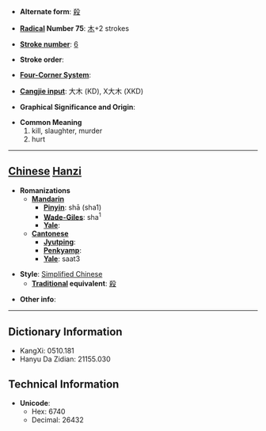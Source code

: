 * '''Alternate form''': [[殺]]

* '''[[Wiktionary:Chinese radical index| Radical]] Number 75''': [[Wiktionary:Chinese radical index 木|木]]+2 strokes

* '''[[Wiktionary:Chinese total strokes index|Stroke number]]''': [[Wiktionary:Chinese total strokes index 6|6]]

* '''Stroke order''': 

* '''[[Wiktionary:Chinese four corner index|Four-Corner System]]''': 

* '''[[Wiktionary:Chinese Cangjie index|Cangjie input]]''': 大木 (KD), X大木 (XKD)

* '''Graphical Significance and Origin''': 

* '''Common Meaning'''
*#kill, slaughter, murder
*# hurt


----

== [[Chinese]] [[Hanzi]] ==

* '''Romanizations'''
** '''[[Mandarin]]'''
*** '''[[Pinyin]]''': shā (sha1)
*** '''[[Wade-Giles]]''': sha<sup>1</sup>
*** '''[[Yale]]''': 
** '''[[Cantonese]]'''
*** '''[[Jyutping]]''':
*** '''[[Penkyamp]]''': 
*** '''[[Yale]]''': saat3

* '''Style''': [[Simplified Chinese]] 
** '''[[Traditional Chinese|Traditional]] equivalent''': [[殺]]

* '''Other info''': 

----

== Dictionary Information ==

* KangXi: 0510.181
* Hanyu Da Zidian: 21155.030

== Technical Information ==

* '''Unicode''':
** Hex: 6740
** Decimal: 26432